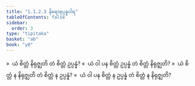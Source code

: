 ```yaml
---
title: "1.1.2.3 နိရောဓုပ္ပန္နဝါရ"
tableOfContents: false
sidebar:
  order: 3
type: "tipitaka"
basket: "ab"
book: "y8"
---
```



<DynamicBreadcrumb />

<Division number="23" book="y8" e="ch" v="34" p="293">

<Paragraph number="94" book="y8">
»  ယံ စိတ္တံ နိရုဇ္ဈတိ တံ စိတ္တံ ဥပ္ပန္နံ?
</Paragraph>

<Paragraph number="95" book="y8">
«  ယံ ဝါ ပန စိတ္တံ ဥပ္ပန္နံ တံ စိတ္တံ နိရုဇ္ဈတိ?
</Paragraph>

<Paragraph number="96" book="y8">
»  ယံ စိတ္တံ န နိရုဇ္ဈတိ တံ စိတ္တံ န ဥပ္ပန္နံ?
</Paragraph>

<Paragraph number="97" book="y8">
«  ယံ ဝါ ပန စိတ္တံ န ဥပ္ပန္နံ တံ စိတ္တံ န နိရုဇ္ဈတိ?
</Paragraph>
</Division>